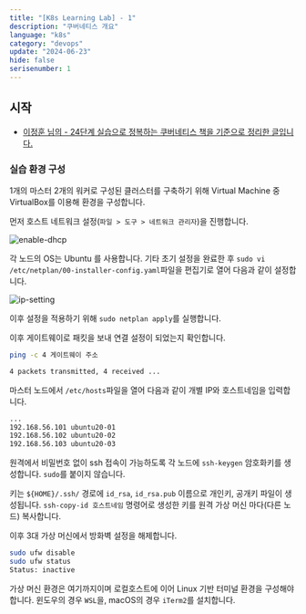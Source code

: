 ```yaml
---
title: "[K8s Learning Lab] - 1"
description: "쿠버네티스 개요"
language: "k8s"
category: "devops"
update: "2024-06-23"
hide: false
serisenumber: 1
---
```


## 시작

- [이정훈 님의 - 24단계 실습으로 정복하는 쿠버네티스 책을 기준으로 정리한 글입니다.](https://m.yes24.com/Goods/Detail/115187666)

### 실습 환경 구성

1개의 마스터 2개의 워커로 구성된 클러스터를 구축하기 위해 Virtual Machine 중 VirtualBox를 이용해 환경을 구성합니다.

먼저 호스트 네트워크 설정(`파일 > 도구 > 네트워크 관리자`)을 진행합니다.

![enable-dhcp](/snippets/kube-learning/chap01/enable_dhcp.png)

각 노드의 OS는 Ubuntu 를 사용합니다. 기타 초기 설정을 완료한 후 `sudo vi /etc/netplan/00-installer-config.yaml`파일을 편집기로 열어 다음과 같이 설정합니다.

![ip-setting](/snippets/kube-learning/chap01/linux_ip_setting.png)

이후 설정을 적용하기 위해 `sudo netplan apply`를 실행합니다.

이후 게이트웨이로 패킷을 보내 연결 설정이 되었는지 확인합니다.

```bash
ping -c 4 게이트웨이 주소

4 packets transmitted, 4 received ...
```

마스터 노드에서 `/etc/hosts`파일을 열어 다음과 같이 개별 IP와 호스트네임을 입력합니다.

```bash
...
192.168.56.101 ubuntu20-01
192.168.56.102 ubuntu20-02
192.168.56.103 ubuntu20-03
```

원격에서 비밀번호 없이 ssh 접속이 가능하도록 각 노드에 `ssh-keygen` 암호화키를 생성합니다. `sudo`를 붙이지 않습니다.

키는 `${HOME}/.ssh/` 경로에 `id_rsa`, `id_rsa.pub` 이름으로 개인키, 공개키 파일이 생성됩니다. `ssh-copy-id 호스트네임` 명령어로 생성한 키를 원격 가상 머신 마다(다른 노드) 복사합니다.

이후 3대 가상 머신에서 방화벽 설정을 해제합니다.

```bash
sudo ufw disable
sudo ufw status
Status: inactive
```

가상 머신 환경은 여기까지이며 로컬호스트에 이어 Linux 기반 터미널 환경을 구성해야 합니다. 윈도우의 경우 `WSL`을, macOS의 경우 `iTerm2`를 설치합니다.
